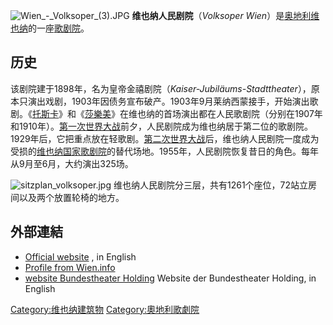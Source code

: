 [[File:Wien_-_Volksoper_(3).JPG|thumb]]
'''维也纳人民剧院'''（''Volksoper Wien''）是[[奥地利|奥地利]][[维也纳|维也纳]]的一座[[歌剧院|歌剧院]]。

== 历史 ==
该剧院建于1898年，名为皇帝金禧剧院（''Kaiser-Jubiläums-Stadttheater''），原本只演出戏剧，1903年因债务宣布破产。1903年9月莱纳西蒙接手，开始演出歌剧。《[[托斯卡|托斯卡]]》和《[[莎樂美_(歌劇)|莎樂美]]》在维也纳的首场演出都在人民歌剧院（分别在1907年和1910年）。[[第一次世界大战|第一次世界大战]]前夕，人民剧院成为维也纳居于第二位的歌剧院。1929年后，它把重点放在轻歌剧。[[第二次世界大战|第二次世界大战]]后，维也纳人民剧院一度成为受损的[[维也纳国家歌剧院|维也纳国家歌剧院]]的替代场地。1955年，人民剧院恢复昔日的角色。每年从9月至6月，大约演出325场。

[[File:sitzplan_volksoper.jpg|thumb]]
维也纳人民剧院分三层，共有1261个座位，72站立房间以及两个放置轮椅的地方。

==外部連結==
*[http://www.volksoper.at Official website] {{Wayback|url=http://www.volksoper.at/ |date=20200820220955 }}, in English
*[http://www.wien.info/article.asp?IDArticle=10233 Profile from Wien.info] {{Wayback|url=http://www.wien.info/article.asp?IDArticle=10233 |date=20040113012022 }}
*[http://www.bundestheater-holding.at website Bundestheater Holding] Website der Bundestheater Holding, in English
{{Coord|48|13|29|N|16|20|59|E|region:AT-9_type:landmark|display=title}}

{{Authority control}}
[[Category:维也纳建筑物|Category:维也纳建筑物]]
[[Category:奧地利歌劇院|Category:奧地利歌劇院]]